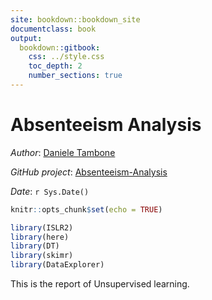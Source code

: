 ```yaml
---
site: bookdown::bookdown_site
documentclass: book
output:
  bookdown::gitbook:
    css: ../style.css
    toc_depth: 2
    number_sections: true
---
```


# Absenteeism Analysis {-}

_Author_: [Daniele Tambone](https://www.linkedin.com/in/daniele-tambone-b5733616a/)

_GitHub project_: [Absenteeism-Analysis](https://github.com/DanieleT25/Absenteeism-Analysis)

_Date_: `r Sys.Date()`

```r
knitr::opts_chunk$set(echo = TRUE)
```

```r
library(ISLR2)
library(here)
library(DT)
library(skimr)
library(DataExplorer)
```

This is the report of Unsupervised learning.
